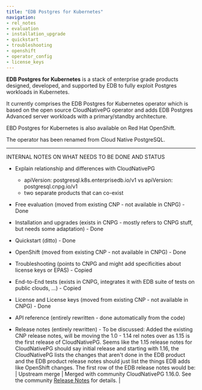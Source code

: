 ```yaml
---
title: "EDB Postgres for Kubernetes"
navigation:
- rel_notes
- evaluation
- installation_upgrade
- quickstart
- troubleshooting
- openshift
- operator_config
- license_keys
---
```


**EDB Postgres for Kubernetes** is a stack of enterprise grade products
designed, developed, and supported by EDB to fully exploit Postgres workloads
in Kubernetes.

It currently comprises the EDB Postgres for Kubernetes operator which is based
on the open source CloudNativePG operator and adds EDB Postgres Advanced server
workloads with a primary/standby architecture.

EBD Postgres for Kubernetes is also available on Red Hat OpenShift.

The operator has been renamed from Cloud Native PostgreSQL.


__________________________________________________
INTERNAL NOTES ON WHAT NEEDS TO BE DONE AND STATUS

- Explain relationship and differences with CloudNativePG
    - apiVersion: postgresql.k8s.enterprisedb.io/v1 vs apiVersion: postgresql.cnpg.io/v1
    - two separate products that can co-exist


- Free evaluation (moved from existing CNP - not available in CNPG) - Done 
- Installation and upgrades (exists in CNPG - mostly refers to CNPG stuff, but needs some adaptation) - Done
- Quickstart (ditto) - Done
- OpenShift (moved from existing CNP - not available in CNPG) - Done
- Troubleshooting (points to CNPG and might add specificities about license keys or EPAS) - Copied
- End-to-End tests (exists in CNPG, integrates it with EDB suite of tests on public clouds, ...) - Copied
- License and License keys (moved from existing CNP - not available in CNPG) - Done
- API reference (entirely rewritten - done automatically from the code)
- Release notes (entirely rewritten) - To be discussed:
Added the existing CNP release notes, will be moving the 1.0 - 1.14 rel notes over as 1.15 is the first release of CloudNativePG. Seems like the 1.15 release notes for CloudNativePG should say initial release and starting with 1.16, the CloudNativePG lists the changes that aren't done in the EDB product and the EDB product release notes should just list the things EDB adds like OpenShift changes. The first row of the EDB release notes would be:
| Upstream merge | Merged with community CloudNativePG 1.16.0. See the community [Release Notes](https://cloudnative-pg.io/docs/1.16.0/release_notes/) for details. |



